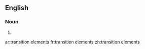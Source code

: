==English==

===Noun===
{{head|en|plural}}

# {{plural of|transition element|lang=en}}

[[ar:transition elements]]
[[fr:transition elements]]
[[zh:transition elements]]